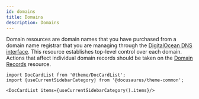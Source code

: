 ```yaml
---
id: domains
title: Domains
description: Domains
---
```




Domain resources are domain names that you have purchased from a domain name registrar that you are managing through the [DigitalOcean DNS interface](https://www.digitalocean.com/docs/networking/dns/).
This resource establishes top-level control over each domain. Actions that affect individual domain records should be taken on the [Domain Records](#tag/Domain-Records) resource.



```mdx-code-block
import DocCardList from '@theme/DocCardList';
import {useCurrentSidebarCategory} from '@docusaurus/theme-common';

<DocCardList items={useCurrentSidebarCategory().items}/>
```
      